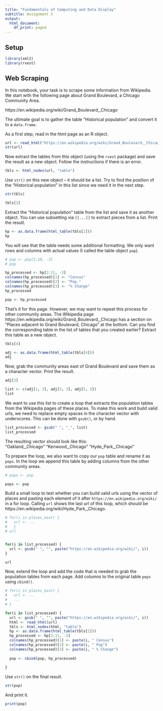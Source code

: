 ```yaml
---
title: "Fundamentals of Computing and Data Display"
subtitle: Assignment 3
output:
  html_document:
    df_print: paged
---
```


## Setup

```r
library(xml2)
library(rvest)
```

## Web Scraping

In this notebook, your task is to scrape some information from Wikipedia. We start with the following page about Grand Boulevard, a Chicago Community Area.

https://en.wikipedia.org/wiki/Grand_Boulevard,_Chicago

The ultimate goal is to gather the table "Historical population" and convert it to a `data.frame`.

As a first step, read in the html page as an R object.

```r

url <- read_html("https://en.wikipedia.org/wiki/Grand_Boulevard,_Chicago")
str(url)

```

Now extract the tables from this object (using the `rvest` package) and save the result as a new object. Follow the instructions if there is an error.

```r

tbls <- html_nodes(url, "table")

```

Use `str()` on this new object -- it should be a list. Try to find the position of the "Historical population" in this list since we need it in the next step.

```r

str(tbls)

tbls[2]

```

Extract the "Historical population" table from the list and save it as another object. You can use subsetting via `[[...]]` to extract pieces from a list. Print the result.

```r

hp <- as.data.frame(html_table(tbls[2]))
hp

```

You will see that the table needs some additional formatting. We only want rows and columns with actual values (I called the table object `pop`).

```r
# pop <- pop[2:10, -3]
# pop

hp_processed <- hp[2:11, -3]
colnames(hp_processed)[1] <- "Census"
colnames(hp_processed)[2] <- "Pop."
colnames(hp_processed)[3] <- "% Change"
hp_processed

pop <- hp_processed

```

That's it for this page. However, we may want to repeat this process for other community areas. The Wikipedia page https://en.wikipedia.org/wiki/Grand_Boulevard,_Chicago has a section on "Places adjacent to Grand Boulevard, Chicago" at the bottom. Can you find the corresponding table in the list of tables that you created earlier? Extract this table as a new object.
    
```r

tbls[4]

adj <- as.data.frame(html_table(tbls[4]))
adj

```

Now, grab the community areas east of Grand Boulevard and save them as a character vector. Print the result.

```r

adj[3]

list <- c(adj[1, 3], adj[3, 3], adj[5, 3])
list

```

We want to use this list to create a loop that extracts the population tables from the Wikipedia pages of these places. To make this work and build valid urls, we need to replace empty spaces in the character vector with underscores. This can be done with `gsub()`, or by hand.

```r

list_processed <- gsub(" ", "_", list)
list_processed

```

The resulting vector should look like this:  
"Oakland,_Chicago" "Kenwood,_Chicago" "Hyde_Park,_Chicago"

To prepare the loop, we also want to copy our `pop` table and rename it as `pops`. In the loop we append this table by adding columns from the other community areas.

```r
# pops <- pop

pops <- pop

```

Build a small loop to test whether you can build valid urls using the vector of places and pasting each element of it after `https://en.wikipedia.org/wiki/` in a for loop. Calling `url` shows the last url of this loop, which should be https://en.wikipedia.org/wiki/Hyde_Park,_Chicago.

```r
# for(i in places_east) {
#   url <- ...
#   }
# url


for(i in list_processed) {
  url <- gsub(" ", "", paste("https://en.wikipedia.org/wiki/", i))
}

url

```

Now, extend the loop and add the code that is needed to grab the population tables from each page. Add columns to the original table `pops` using `cbind()`.

```r
# for(i in places_east) {
#   url <- ...
#   ...
# }

for(i in list_processed) {
  url <- gsub(" ", "", paste("https://en.wikipedia.org/wiki/", i))
  html <- read_html(url)
  tbls <- html_nodes(html, "table")
  hp <- as.data.frame(html_table(tbls[2]))
  hp_processed <- hp[2:11, -3]
  colnames(hp_processed)[1] <- paste(i, " Census")
  colnames(hp_processed)[2] <- paste(i, " Pop")
  colnames(hp_processed)[3] <- paste(i, " % Change")
  
  pop <- cbind(pop, hp_processed)
  
}

```

Use `str()` on the final result.

```r
str(pop)
```

And print it.

```r

print(pop)

```
